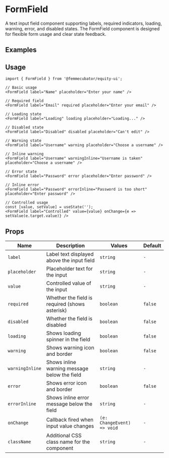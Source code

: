 
<Meta of={FormFieldStories} />

# FormField

A text input field component supporting labels, required indicators, loading, warning, error, and disabled states. The FormField component is designed for flexible form usage and clear state feedback.

## Examples

<Canvas of={FormFieldStories.AllVariants} />

## Usage

```tsx
import { FormField } from '@femmecubator/equity-ui';

// Basic usage
<FormField label="Name" placeholder="Enter your name" />

// Required field
<FormField label="Email" required placeholder="Enter your email" />

// Loading state
<FormField label="Loading" loading placeholder="Loading..." />

// Disabled state
<FormField label="Disabled" disabled placeholder="Can't edit" />

// Warning state
<FormField label="Username" warning placeholder="Choose a username" />

// Inline warning
<FormField label="Username" warningInline="Username is taken" placeholder="Choose a username" />

// Error state
<FormField label="Password" error placeholder="Enter password" />

// Inline error
<FormField label="Password" errorInline="Password is too short" placeholder="Enter password" />

// Controlled usage
const [value, setValue] = useState('');
<FormField label="Controlled" value={value} onChange={e => setValue(e.target.value)} />
```

## Props

<table>
  <thead>
    <tr>
      <th style={{ textAlign: 'left' }}>Name</th>
      <th style={{ textAlign: 'left' }}>Description</th>
      <th style={{ textAlign: 'left' }}>Values</th>
      <th style={{ textAlign: 'left' }}>Default</th>
    </tr>
  </thead>
  <tbody>
    <tr>
      <td>
        <code>label</code>
      </td>
      <td>Label text displayed above the input field</td>
      <td>
        <code>string</code>
      </td>
      <td>
        <code>-</code>
      </td>
    </tr>
    <tr>
      <td>
        <code>placeholder</code>
      </td>
      <td>Placeholder text for the input</td>
      <td>
        <code>string</code>
      </td>
      <td>
        <code>-</code>
      </td>
    </tr>
    <tr>
      <td>
        <code>value</code>
      </td>
      <td>Controlled value of the input</td>
      <td>
        <code>string</code>
      </td>
      <td>
        <code>-</code>
      </td>
    </tr>
    <tr>
      <td>
        <code>required</code>
      </td>
      <td>Whether the field is required (shows asterisk)</td>
      <td>
        <code>boolean</code>
      </td>
      <td>
        <code>false</code>
      </td>
    </tr>
    <tr>
      <td>
        <code>disabled</code>
      </td>
      <td>Whether the field is disabled</td>
      <td>
        <code>boolean</code>
      </td>
      <td>
        <code>false</code>
      </td>
    </tr>
    <tr>
      <td>
        <code>loading</code>
      </td>
      <td>Shows loading spinner in the field</td>
      <td>
        <code>boolean</code>
      </td>
      <td>
        <code>false</code>
      </td>
    </tr>
    <tr>
      <td>
        <code>warning</code>
      </td>
      <td>Shows warning icon and border</td>
      <td>
        <code>boolean</code>
      </td>
      <td>
        <code>false</code>
      </td>
    </tr>
    <tr>
      <td>
        <code>warningInline</code>
      </td>
      <td>Shows inline warning message below the field</td>
      <td>
        <code>string</code>
      </td>
      <td>
        <code>-</code>
      </td>
    </tr>
    <tr>
      <td>
        <code>error</code>
      </td>
      <td>Shows error icon and border</td>
      <td>
        <code>boolean</code>
      </td>
      <td>
        <code>false</code>
      </td>
    </tr>
    <tr>
      <td>
        <code>errorInline</code>
      </td>
      <td>Shows inline error message below the field</td>
      <td>
        <code>string</code>
      </td>
      <td>
        <code>-</code>
      </td>
    </tr>
    <tr>
      <td>
        <code>onChange</code>
      </td>
      <td>Callback fired when input value changes</td>
      <td>
        <code>(e: ChangeEvent) =&gt; void</code>
      </td>
      <td>
        <code>-</code>
      </td>
    </tr>
    <tr>
      <td>
        <code>className</code>
      </td>
      <td>Additional CSS class name for the component</td>
      <td>
        <code>string</code>
      </td>
      <td>
        <code>-</code>
      </td>
    </tr>
  </tbody>
</table>
